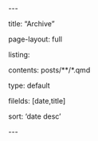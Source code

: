 \-\--

title: "Archive"

page-layout: full

listing:

contents: posts/\*\*/\*.qmd

type: default

filelds: \[date,title\]

sort: 'date desc'

\-\--
